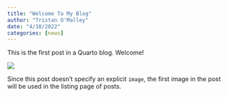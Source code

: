 ```yaml
---
title: "Welcome To My Blog"
author: "Tristan O'Malley"
date: "4/10/2022"
categories: [news]
---
```


This is the first post in a Quarto blog. Welcome!

![](thumbnail.jpg)

Since this post doesn't specify an explicit `image`, the first image in the post will be used in the listing page of posts.
